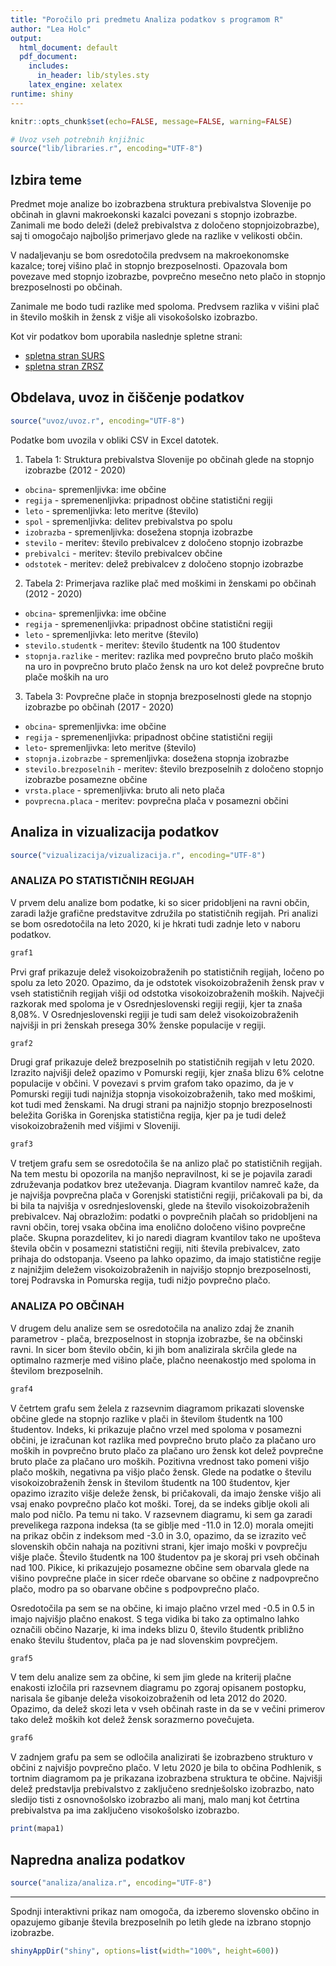 ```yaml
---
title: "Poročilo pri predmetu Analiza podatkov s programom R"
author: "Lea Holc"
output:
  html_document: default
  pdf_document:
    includes:
      in_header: lib/styles.sty
    latex_engine: xelatex
runtime: shiny
---
```


```r
knitr::opts_chunk$set(echo=FALSE, message=FALSE, warning=FALSE)

# Uvoz vseh potrebnih knjižnic
source("lib/libraries.r", encoding="UTF-8")
```


## Izbira teme

Predmet moje analize bo izobrazbena struktura prebivalstva Slovenije po občinah in glavni makroekonski kazalci povezani s stopnjo izobrazbe. Zanimali me bodo deleži (delež prebivalstva z določeno stopnjoizobrazbe), saj ti omogočajo najboljšo primerjavo glede na razlike v velikosti občin. 

V nadaljevanju se bom osredotočila predvsem na makroekonomske kazalce; torej višino plač in stopnjo brezposelnosti. Opazovala bom povezave med stopnjo izobrazbe, povprečno mesečno neto plačo in stopnjo brezposelnosti po občinah.

Zanimale me bodo tudi razlike med spoloma. Predvsem razlika v višini plač in število moških in žensk z višje ali visokošolsko izobrazbo.

Kot vir podatkov bom uporabila naslednje spletne strani:

* [spletna stran SURS](https://pxweb.stat.si/SiStat/sl)
* [spletna stran ZRSZ](https://www.ess.gov.si/trg_dela/trg_dela_v_stevilkah/registrirana_brezposelnost#Ob%C4%8Dine)


## Obdelava, uvoz in čiščenje podatkov

```r
source("uvoz/uvoz.r", encoding="UTF-8")
```


Podatke bom uvozila v obliki CSV in Excel datotek.

1. Tabela 1: Struktura prebivalstva Slovenije po občinah glede na stopnjo izobrazbe (2012 - 2020)

* `obcina`- spremenljivka: ime občine
* `regija` - spremenenljivka: pripadnost občine statistični regiji
* `leto` - spremenljivka: leto meritve (število)
* `spol` - spremenljivka: delitev prebivalstva po spolu
* `izobrazba` - spremenljivka: dosežena stopnja izobrazbe
* `stevilo` - meritev: število prebivalcev z določeno stopnjo izobrazbe
* `prebivalci` - meritev: število prebivalcev občine
* `odstotek` - meritev: delež prebivalcev z določeno stopnjo izobrazbe


2. Tabela 2: Primerjava razlike plač med moškimi in ženskami po občinah (2012 - 2020)

* `obcina`- spremenljivka: ime občine
* `regija` - spremenenljivka: pripadnost občine statistični regiji
* `leto` - spremenljivka: leto meritve (število)
* `stevilo.studentk` - meritev: število študentk na 100 študentov
* `stopnja.razlike` - meritev:  razlika med povprečno bruto plačo moških na uro in povprečno bruto plačo žensk na uro kot delež povprečne bruto plače moških na uro


3. Tabela 3: Povprečne plače in stopnja brezposelnosti glede na stopnjo izobrazbe po občinah (2017 - 2020)

* `obcina`- spremenljivka: ime občine
* `regija` - spremenenljivka: pripadnost občine statistični regiji
* `leto`- spremenljivka: leto meritve (število)
* `stopnja.izobrazbe` - spremenljivka: dosežena stopnja izobrazbe
* `stevilo.brezposelnih` - meritev: število brezposelnih z določeno stopnjo izobrazbe posamezne občine
* `vrsta.place` - spremenljivka: bruto ali neto plača
* `povprecna.placa` - meritev: povprečna plača v posamezni občini


## Analiza in vizualizacija podatkov

```r
source("vizualizacija/vizualizacija.r", encoding="UTF-8")
```


### ANALIZA PO STATISTIČNIH REGIJAH

V prvem delu analize bom podatke, ki so sicer pridobljeni na ravni občin, zaradi lažje grafične predstavitve združila po statističnih regijah. Pri analizi se bom osredotočila na leto 2020, ki je hkrati tudi zadnje leto v naboru podatkov.


```r
graf1
```


Prvi graf prikazuje delež visokoizobraženih po statističnih regijah, ločeno po spolu za leto 2020. Opazimo, da je odstotek visokoizobraženih žensk prav v vseh statističnih regijah višji od odstotka visokoizobraženih moških.
Največji razkorak med spoloma je v Osrednjeslovenski regiji regiji, kjer ta znaša 8,08%. V Osrednjeslovenski regiji je tudi sam delež visokoizobraženih najvišji in pri ženskah presega 30% ženske populacije v regiji.


```r
graf2
```

Drugi graf prikazuje delež brezposelnih po statističnih regijah v letu 2020. Izrazito najvišji delež opazimo v Pomurski regiji, kjer znaša blizu 6% celotne populacije v občini. V povezavi s prvim grafom tako opazimo, da je v Pomurski regiji tudi najnižja stopnja visokoizobraženih, tako med moškimi, kot tudi med ženskami. 
Na drugi strani pa najnižjo stopnjo brezposelnosti beležita Goriška in Gorenjska statistična regija, kjer pa je tudi delež visokoizobraženih med višjimi v Sloveniji.


```r
graf3
```


V tretjem grafu sem se osredotočila še na anlizo plač po statističnih regijah. Na tem mestu bi opozorila na manjšo nepravilnost, ki se je pojavila zaradi združevanja podatkov brez uteževanja. Diagram kvantilov namreč kaže, da je najvišja povprečna plača v Gorenjski statistični regiji, pričakovali pa bi, da bi bila ta najvišja v osrednjeslovenski, glede na število visokoizobraženih prebivalcev. Naj obrazložim: podatki o povprečnih plačah so pridobljeni na ravni občin, torej vsaka občina ima enolično določeno višino povprečne plače. Skupna porazdelitev, ki jo naredi diagram kvantilov tako ne upošteva števila občin v posamezni statistični regiji, niti števila prebivalcev, zato prihaja do odstopanja. Vseeno pa lahko opazimo, da imajo statistične regije z najnižjim deležem visokoizobraženih in najvišjo stopnjo brezposelnosti, torej Podravska in Pomurska regija, tudi nižjo povprečno plačo.


### ANALIZA PO OBČINAH

V drugem delu analize sem se osredotočila na analizo zdaj že znanih parametrov - plača, brezposelnost in stopnja izobrazbe, še na občinski ravni. In sicer bom število občin, ki jih bom analizirala skrčila glede na optimalno razmerje med višino plače, plačno neenakostjo med spoloma in številom brezposelnih.



```r
graf4
```


V četrtem grafu sem želela z razsevnim diagramom prikazati slovenske občine glede na stopnjo razlike v plači in številom študentk na 100 študentov. Indeks, ki prikazuje plačno vrzel med spoloma v posamezni občini, je izračunan kot razlika med povprečno bruto plačo za plačano uro moških in povprečno bruto plačo za plačano uro žensk kot delež povprečne bruto plače za plačano uro moških. Pozitivna vrednost tako pomeni višjo plačo moških, negativna pa višjo plačo žensk. Glede na podatke o številu visokoizobraženih žensk in številom študentk na 100 študentov, kjer opazimo izrazito višje deleže žensk, bi pričakovali, da imajo ženske višjo ali vsaj enako povprečno plačo kot moški. Torej, da se indeks giblje okoli ali malo pod ničlo. Pa temu ni tako. V razsevnem diagramu, ki sem ga zaradi prevelikega razpona indeksa (ta se giblje med -11.0 in 12.0) morala omejiti na prikaz občin z indeksom med -3.0 in 3.0, opazimo, da se izrazito več slovenskih občin nahaja na pozitivni strani, kjer imajo moški v povprečju višje plače. Število študentk na 100 študentov pa je skoraj pri vseh občinah nad 100. Pikice, ki prikazujejo posamezne občine sem obarvala glede na višino povprečne plače in sicer rdeče obarvane so občine z nadpovprečno plačo, modro pa so obarvane občine s podpovprečno plačo.

Osredotočila pa sem se na občine, ki imajo plačno vrzel med -0.5 in 0.5 in imajo najvišjo plačno enakost. S tega vidika bi tako za optimalno lahko označili občino Nazarje, ki ima indeks blizu 0, število študentk približno enako številu študentov, plača pa je nad slovenskim povprečjem.



```r
graf5
```


V tem delu analize sem za občine, ki sem jim glede na kriterij plačne enakosti izločila pri razsevnem diagramu po zgoraj opisanem postopku, narisala še gibanje deleža visokoizobraženih od leta 2012 do 2020. Opazimo, da delež skozi leta v vseh občinah raste in da se v večini primerov tako delež moških kot delež žensk sorazmerno povečujeta. 


```r
graf6
```


V zadnjem grafu pa sem se odločila analizirati še izobrazbeno strukturo v občini z najvišjo povprečno plačo. V letu 2020 je bila to občina Podhlenik, s tortnim diagramom pa je prikazana izobrazbena struktura te občine. Najvišji delež predstavlja prebivalstvo z zaključeno srednješolsko izobrazbo, nato sledijo tisti z osnovnošolsko izobrazbo ali manj, malo manj kot četrtina prebivalstva pa ima zaključeno visokošolsko izobrazbo.



```r
print(mapa1)
```


## Napredna analiza podatkov

```r
source("analiza/analiza.r", encoding="UTF-8")
```

***

Spodnji interaktivni prikaz nam omogoča, da izberemo slovensko občino in opazujemo gibanje števila brezposelnih po letih glede na izbrano stopnjo izobrazbe.



```r
shinyAppDir("shiny", options=list(width="100%", height=600))
```



